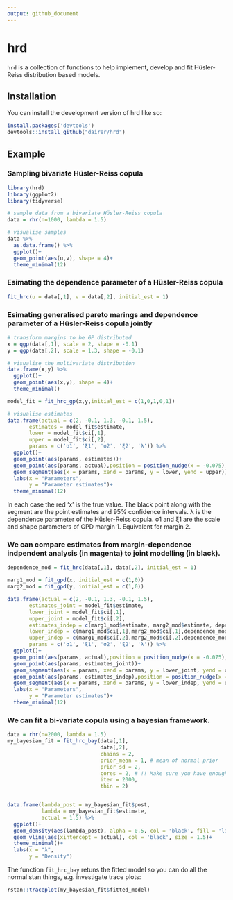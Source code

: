 ```yaml
---
output: github_document
---
```


<!-- README.md is generated from README.Rmd. Please edit that file -->

# hrd

<!-- badges: start -->
<!-- badges: end -->

`hrd` is a collection of functions to help implement, develop and fit Hüsler-Reiss distribution based models.

## Installation

You can install the development version of hrd like so:

``` r
install.packages('devtools')
devtools::install_github("dairer/hrd")
```

## Example

### Sampling bivariate Hüsler-Reiss copula 
```r
library(hrd)
library(ggplot2)
library(tidyverse)

# sample data from a bivariate Hüsler-Reiss copula
data = rhr(n=1000, lambda = 1.5)

# visualise samples
data %>%
  as.data.frame() %>%
  ggplot()+
  geom_point(aes(u,v), shape = 4)+
  theme_minimal(12)
```

### Esimating the dependence parameter of a Hüsler-Reiss copula
```r
fit_hrc(u = data[,1], v = data[,2], initial_est = 1)
```
### Esimating generalised pareto marings and dependence parameter of a Hüsler-Reiss copula jointly
```r
# transform margins to be GP distributed
x = qgp(data[,1], scale = 2, shape = -0.1)
y = qgp(data[,2], scale = 1.3, shape = -0.1)

# visualise the multivariate distribution
data.frame(x,y) %>%
  ggplot()+
  geom_point(aes(x,y), shape = 4)+
  theme_minimal()

model_fit = fit_hrc_gp(x,y,initial_est = c(1,0,1,0,1))

# visualise estimates
data.frame(actual = c(2, -0.1, 1.3, -0.1, 1.5),
       estimates = model_fit$estimate,
       lower = model_fit$ci[,1],
       upper = model_fit$ci[,2],
       params = c('σ1', 'ξ1', 'σ2', 'ξ2', 'λ')) %>%
  ggplot()+
  geom_point(aes(params, estimates))+
  geom_point(aes(params, actual),position = position_nudge(x = -0.075), shape = 4, col = 'red')+
  geom_segment(aes(x = params, xend = params, y = lower, yend = upper))+
  labs(x = "Parameters",
       y = "Parameter estimates")+
  theme_minimal(12)
```

In each case the red 'x' is the true value. The black point along with the segment are the point estimates and 95% confidence intervals.
λ is the dependence parameter of the Hüsler-Reiss copula.
σ1 and ξ1 are the scale and shape parameters of GPD margin 1. Equivalent for margin 2.



### We can compare estimates from margin-dependence indpendent analysis (in magenta) to joint modelling (in black).
```r
dependence_mod = fit_hrc(data[,1], data[,2], initial_est = 1)

marg1_mod = fit_gpd(x, initial_est = c(1,0))
marg2_mod = fit_gpd(y, initial_est = c(1,0))

data.frame(actual = c(2, -0.1, 1.3, -0.1, 1.5),
       estimates_joint = model_fit$estimate,
       lower_joint = model_fit$ci[,1],
       upper_joint = model_fit$ci[,2],
       estimates_indep = c(marg1_mod$estimate, marg2_mod$estimate, dependence_mod$estimate),
       lower_indep = c(marg1_mod$ci[,1],marg2_mod$ci[,1],dependence_mod$ci[1]),
       upper_indep = c(marg1_mod$ci[,2],marg2_mod$ci[,2],dependence_mod$ci[2]),
       params = c('σ1', 'ξ1', 'σ2', 'ξ2', 'λ')) %>%
  ggplot()+
  geom_point(aes(params, actual),position = position_nudge(x = -0.075), shape = 4, col = 'red')+
  geom_point(aes(params, estimates_joint))+
  geom_segment(aes(x = params, xend = params, y = lower_joint, yend = upper_joint))+
  geom_point(aes(params, estimates_indep),position = position_nudge(x = 0.075), col = "magenta")+
  geom_segment(aes(x = params, xend = params, y = lower_indep, yend = upper_indep),position = position_nudge(x = 0.075), col = "magenta")+
  labs(x = "Parameters",
       y = "Parameter estimates")+
  theme_minimal(12)
```


### We can fit a bi-variate copula using a bayesian framework.
```r
data = rhr(n=2000, lambda = 1.5)
my_bayesian_fit = fit_hrc_bay(data[,1], 
                              data[,2],
                              chains = 2, 
                              prior_mean = 1, # mean of normal prior
                              prior_sd = 2,
                              cores = 2, # !! Make sure you have enough cores !!
                              iter = 2000,
                              thin = 2)


data.frame(lambda_post = my_bayesian_fit$post,
           lambda = my_bayesian_fit$estimate,
           actual = 1.5) %>%
  ggplot()+
  geom_density(aes(lambda_post), alpha = 0.5, col = 'black', fill = 'lightblue')+
  geom_vline(aes(xintercept = actual), col = 'black', size = 1.5)+
  theme_minimal()+
  labs(x = "λ",
       y = "Density")
```

The function `fit_hrc_bay` retuns the fitted model so you can do all the normal stan things, e.g. investigate trace plots:

```r
rstan::traceplot(my_bayesian_fit$fitted_model)
```
